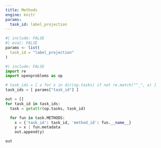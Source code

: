 ```yaml
---
title: Methods
engine: knitr
params:
  task_id: label_projection
---
```



```r
#| include: FALSE
#| eval: FALSE
params <- list(
  task_id = "label_projection"
)
```


```python
#| include: FALSE
import re
import openproblems as op

# task_ids = [ x for x in dir(op.tasks) if not re.match("^_", x) ]
task_ids = [ params["task_id"] ]

out = []
for task_id in task_ids:
  task = getattr(op.tasks, task_id)

  for fun in task.METHODS:
    x = {'task_id': task_id, 'method_id': fun.__name__}
    y = x | fun.metadata
    out.append(y)
```

```r
out
```
